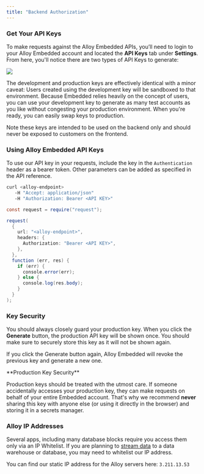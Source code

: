 ```yaml
---
title: "Backend Authorization"
---
```


### Get Your API Keys

To make requests against the Alloy Embedded APIs, you’ll need to login to your Alloy Embedded account and located the **API Keys** tab under **Settings**. From here, you'll notice there are two types of API Keys to generate:

<Card title="Development Key" icon="code" icontype="duotone"></Card>
<Card title="Production Key" icon="browser" icontype="duotone"></Card>

![](/images/585ea94-Screen_Shot_2022-09-03_at_9.07.06_PM.png)

The development and production keys are effectively identical with a minor caveat: Users created using the development key will be sandboxed to that environment. Because Embedded relies heavily on the concept of users, you can use your development key to generate as many test accounts as you like without congesting your production environment. When you're ready, you can easily swap keys to production.

Note these keys are intended to be used on the backend only and should never be exposed to customers on the frontend.

### Using Alloy Embedded API Keys

To use our API key in your requests, include the key in the `Authentication` header as a bearer token. Other parameters can be added as specified in the API reference.

<CodeGroup>

```bash cURL
curl <alloy-endpoint>
   -H "Accept: application/json"
   -H "Authorization: Bearer <API KEY>"
```

```java Node.js
const request = require("request");

request(
  {
    url: "<alloy-endpoint>",
    headers: {
      Authorization: "Bearer <API KEY>",
    },
  },
  function (err, res) {
    if (err) {
      console.error(err);
    } else {
      console.log(res.body);
    }
  }
);
```

</CodeGroup>

### Key Security

You should always closely guard your production key. When you click the **Generate** button, the production API key will be shown once. You should make sure to securely store this key as it will not be shown again.

If you click the Generate button again, Alloy Embedded will revoke the previous key and generate a new one.

<Warning>
  **Production Key Security**

Production keys should be treated with the utmost care. If someone accidentally accesses your production key, they can make requests on behalf of your entire Embedded account. That's why we recommend **never** sharing this key with anyone else (or using it directly in the browser) and storing it in a secrets manager.

</Warning>

### Alloy IP Addresses

Several apps, including many database blocks require you access them only via an IP Whitelist. If you are planning to [stream data](/docs/streaming-data-back-to-a-destination) to a data warehouse or database, you may need to whitelist our IP address.

You can find our static IP address for the Alloy servers here: `3.211.13.53`
